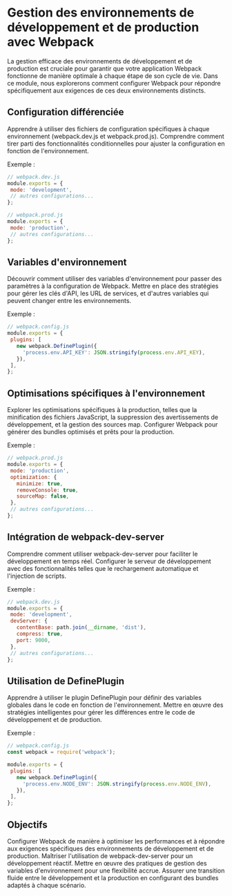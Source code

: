 # Gestion des environnements de développement et de production avec Webpack

La gestion efficace des environnements de développement et de production est cruciale pour garantir que votre application Webpack fonctionne de manière optimale à chaque étape de son cycle de vie. Dans ce module, nous explorerons comment configurer Webpack pour répondre spécifiquement aux exigences de ces deux environnements distincts.

## Configuration différenciée

Apprendre à utiliser des fichiers de configuration spécifiques à chaque environnement (webpack.dev.js et webpack.prod.js).
Comprendre comment tirer parti des fonctionnalités conditionnelles pour ajuster la configuration en fonction de l'environnement.

Exemple :

```javascript
// webpack.dev.js
module.exports = {
 mode: 'development',
 // autres configurations...
};

// webpack.prod.js
module.exports = {
 mode: 'production',
 // autres configurations...
};
```

## Variables d'environnement

Découvrir comment utiliser des variables d'environnement pour passer des paramètres à la configuration de Webpack.
Mettre en place des stratégies pour gérer les clés d'API, les URL de services, et d'autres variables qui peuvent changer entre les environnements.

Exemple :

```javascript
// webpack.config.js
module.exports = {
 plugins: [
   new webpack.DefinePlugin({
     'process.env.API_KEY': JSON.stringify(process.env.API_KEY),
   }),
 ],
};
```

## Optimisations spécifiques à l'environnement

Explorer les optimisations spécifiques à la production, telles que la minification des fichiers JavaScript, la suppression des avertissements de développement, et la gestion des sources map.
Configurer Webpack pour générer des bundles optimisés et prêts pour la production.

Exemple :

```javascript
// webpack.prod.js
module.exports = {
 mode: 'production',
 optimization: {
   minimize: true,
   removeConsole: true,
   sourceMap: false,
 },
 // autres configurations...
};
```

## Intégration de webpack-dev-server

Comprendre comment utiliser webpack-dev-server pour faciliter le développement en temps réel.
Configurer le serveur de développement avec des fonctionnalités telles que le rechargement automatique et l'injection de scripts.

Exemple :

```javascript
// webpack.dev.js
module.exports = {
 mode: 'development',
 devServer: {
   contentBase: path.join(__dirname, 'dist'),
   compress: true,
   port: 9000,
 },
 // autres configurations...
};
```

## Utilisation de DefinePlugin

Apprendre à utiliser le plugin DefinePlugin pour définir des variables globales dans le code en fonction de l'environnement.
Mettre en œuvre des stratégies intelligentes pour gérer les différences entre le code de développement et de production.

Exemple :

```javascript
// webpack.config.js
const webpack = require('webpack');

module.exports = {
 plugins: [
   new webpack.DefinePlugin({
     'process.env.NODE_ENV': JSON.stringify(process.env.NODE_ENV),
   }),
 ],
};
```

## Objectifs

Configurer Webpack de manière à optimiser les performances et à répondre aux exigences spécifiques des environnements de développement et de production.
Maîtriser l'utilisation de webpack-dev-server pour un développement réactif.
Mettre en œuvre des pratiques de gestion des variables d'environnement pour une flexibilité accrue.
Assurer une transition fluide entre le développement et la production en configurant des bundles adaptés à chaque scénario.